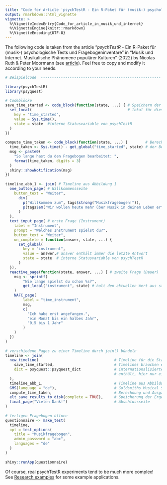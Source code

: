 ```yaml
---
title: "Code for Article 'psychTestR - Ein R-Paket für (musik-) psychologische Tests und Fragebogeninventare'"
output: rmarkdown::html_vignette
vignette: >
  %\VignetteIndexEntry{Code_for_article_in_musik_und_internet}
  %\VignetteEngine{knitr::rmarkdown}
  %\VignetteEncoding{UTF-8}
---
```


The following code is taken from the article "*psychTestR* - Ein R-Paket für (musik-) psychologische Tests und Fragebogeninventare" in "Musik und Internet. Musikalische Phänomene populärer Kulturen" (2022) by Nicolas Ruth & Peter Moormann (see [article](https://.html)). Feel free to copy and modify it according to your needs.

```r
# Beispielcode  ------------------------------------------------------
 
library(psychTestR)
library(psyquest)
 
# Codeblöcke
save_time_started <- code_block(function(state, ...) { # Speichern der Startzeit 
  set_local(                                           # lokal für diesen Teilnehmer
    key = "time_started",
    value = Sys.time(),
    state = state  #interne Statusvariable von psychTestR
  )
})
 
compute_time_taken <- code_block(function(state, ...) {        # Berechnung und Ausgabe          
  time_taken <- Sys.time() - get_global("time_started", state) # der Bearbeitungsdauer
  msg <- paste0(
    "So lange hast du den Fragebogen bearbeitet: ",
    format(time_taken, digits = 3)
  )
  shiny::showNotification(msg)  
})
 
timeline_abb_1 <- join( # Timeline aus Abbildung 1
  one_button_page( # Willkommensseite
    button_text = "Weiter",
      div(
        p("Willkommen zum", tags$strong("Musikfragebogen!")),
        p(tags$em("Wir wollen heute mehr über Musik in deinem Leben erfahren."))
      )
  ),
  text_input_page( # erste Frage (Instrument)
    label = "Instrument",
    prompt = "Welches Instrument spielst du?",
    button_text = "Weiter",
    on_complete = function(answer, state, ...) {
      set_global(
        key = "instrument",
        value = answer,# answer enthält immer die letzte Antwort
        state = state  # interne Statusvariable von psychTestR 
      )
  }),
  reactive_page(function(state, answer, ...) { # zweite Frage (Dauer)
    msg <- sprintf(
        "Wie lange spielst du schon %s?",
        get_local("instrument", state) # holt den aktuellen Wert aus state
    )
    NAFC_page(
        label = "time_instrument",
        msg,
        c(
          "Ich habe erst angefangen.",
          "ein Monat bis ein halbes Jahr",
          "0,5 bis 1 Jahr"
        )
    )
  })
)
 
# verschiedene Pages zu einer Timeline durch join() bündeln
timeline <- join(
  new_timeline(                                  # Timeline für die Startzeit
    save_time_started,                           # Timelines brauchen ein Dictionary, das die
    dict = psyquest::psyquest_dict               # internationalisierten Sprachbausteine 
                                                 # enthält, hier nur ein Dummy.
  ),
  timeline_abb_1,                                # Timeline aus Abbildung 1
  GMS(language = "de"),                          # Goldsmiths Musical Sophistication Index
  compute_time_taken,                            # Berechnung und Ausgabe Bearbeitungsdauer
  elt_save_results_to_disk(complete = TRUE),     # Speicherung der Ergebnisse
  final_page("Vielen Dank!")                     # Abschlussseite
)
 
# fertigen Fragebogen öffnen
questionnaire <- make_test(
  timeline,
  opt = test_options(
    title = "Musikfragebogen",
    admin_password = "abc",
    languages = "de"
  )
)
 
shiny::runApp(questionnaire)
```

Of course, real psychTestR experiments tend to be much more complex!
See [Research examples](https://pmcharrison.github.io/psychTestR/articles/a2-research-examples.html)
for some example applications.
